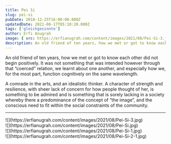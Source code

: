 ```yaml
---
title: Pei Si
slug: pei-si
pubDate: 2018-12-25T16:00:00.000Z
updatedDate: 2021-08-17T05:10:20.000Z
tags: ['gleichgesinnte']
author: Erfi Anugrah
image: { src: https://erfianugrah.com/content/images/2021/08/Pei-Si-3.jpg, alt: pei-si-3 }
description: An old friend of ten years, how we met or got to know each other did not begin positively. It was not something that was intended however through that “coerced” relation, we learnt about one another, and especially how we, for the most part, function cognitively on the same wavelength.
---
```


An old friend of ten years, how we met or got to know each other did not begin positively. It was not something that was intended however through that “coerced” relation, we learnt about one another, and especially how we, for the most part, function cognitively on the same wavelength.

A comrade in the arts, and an idealistic thinker. A character of strength and resilience, with sheer lack of concern for how people thought of her, is something to be admired and is something that is sorely lacking in a society whereby there a predominance of the concept of “the image”, and the conscious need to fit within the social constraints of the community.

---
<div class="grid grid-cols-1 sm:grid-cols-2 md:grid-cols-3 lg:grid-cols-4 gap-4">
    <div class="col-span-1">![](https://erfianugrah.com/content/images/2021/08/Pei-Si-3.jpg)</div>
    <div class="col-span-1">![](https://erfianugrah.com/content/images/2021/08/Pei-Si.jpg)</div>
    <div class="col-span-1">![](https://erfianugrah.com/content/images/2021/08/Pei-Si-1.jpg)</div>
    <div class="col-span-1">![](https://erfianugrah.com/content/images/2021/08/Pei-Si-2-1.jpg)</div>
</div>